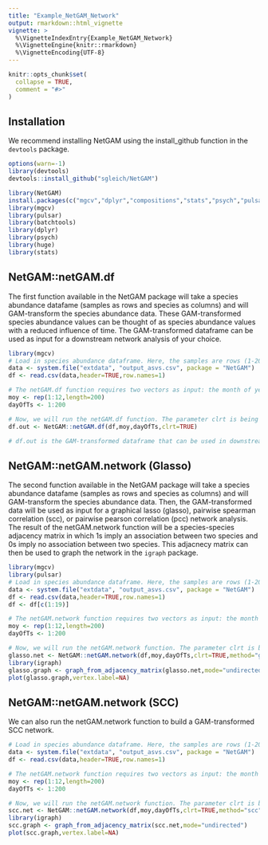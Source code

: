 ```yaml
---
title: "Example_NetGAM_Network"
output: rmarkdown::html_vignette
vignette: >
  %\VignetteIndexEntry{Example_NetGAM_Network}
  %\VignetteEngine{knitr::rmarkdown}
  %\VignetteEncoding{UTF-8}
---
```


```r
knitr::opts_chunk$set(
  collapse = TRUE,
  comment = "#>"
)
```
## Installation
We recommend installing NetGAM using the install_github function in the `devtools` package.
```r
options(warn=-1)
library(devtools)
devtools::install_github("sgleich/NetGAM")
```

```r
library(NetGAM)
install.packages(c("mgcv","dplyr","compositions","stats","psych","pulsar","batchtools","huge"))
library(mgcv)
library(pulsar)
library(batchtools)
library(dplyr)
library(psych)
library(huge)
library(stats)
```
## NetGAM::netGAM.df
The first function available in the NetGAM package will take a species abundance datafame (samples as rows and species as columns) and will GAM-transform the species abundance data. These GAM-transformed species abundance values can be thought of as species abundance values with a reduced influence of time. The GAM-transformed dataframe can be used as input for a downstream network analysis of your choice. 
```r
library(mgcv)
# Load in species abundance dataframe. Here, the samples are rows (1-200) and the columns are species (V1-V20). The species abundance values here are relative abundance values.
data <- system.file("extdata", "output_asvs.csv", package = "NetGAM")
df <- read.csv(data,header=TRUE,row.names=1)

# The netGAM.df function requires two vectors as input: the month of year vector and the day of time-series vector. We will set up our vectors for input in the function.
moy <- rep(1:12,length=200)
dayOfTs <- 1:200

# Now, we will run the netGAM.df function. The parameter clrt is being set to TRUE here (default) because we want to CLR-transform our data to account for compositionality. 
df.out <- NetGAM::netGAM.df(df,moy,dayOfTs,clrt=TRUE)

# df.out is the GAM-transformed dataframe that can be used in downstream association network analyses. 
```
## NetGAM::netGAM.network (Glasso)
The second function available in the NetGAM package will take a species abundance datafame (samples as rows and species as columns) and will GAM-transform the species abundance data. Then, the GAM-transformed data will be used as input for a graphical lasso (glasso), pairwise spearman correlation (scc), or pairwise pearson correlation (pcc) network analysis. The result of the netGAM.network function will be a species-species adjacency matrix in which 1s imply an association between two species and 0s imply no association between two species. This adjacnecy matrix can then be used to graph the network in the `igraph` package.  
```r
library(mgcv)
library(pulsar)
# Load in species abundance dataframe. Here, the samples are rows (1-200) and the columns are species (V1-V20). The species abundance values here are relative abundance values.
data <- system.file("extdata", "output_asvs.csv", package = "NetGAM")
df <- read.csv(data,header=TRUE,row.names=1)
df <- df[c(1:19)]

# The netGAM.network function requires two vectors as input: the month of year vector and the day of time-series vector. We will set up our vectors for input in the function.
moy <- rep(1:12,length=200)
dayOfTs <- 1:200

# Now, we will run the netGAM.network function. The parameter clrt is being set to TRUE here (default) because we want to CLR-transform our data to account for compositionality. We will first run a glasso network (default) and then we can try running a scc network after.
glasso.net <- NetGAM::netGAM.network(df,moy,dayOfTs,clrt=TRUE,method="glasso")
library(igraph)
glasso.graph <- graph_from_adjacency_matrix(glasso.net,mode="undirected")
plot(glasso.graph,vertex.label=NA)
```
## NetGAM::netGAM.network (SCC)
We can also run the netGAM.network function to build a GAM-transformed SCC network.
```r
# Load in species abundance dataframe. Here, the samples are rows (1-200) and the columns are species (V1-V20). The species abundance values here are relative abundance values.
data <- system.file("extdata", "output_asvs.csv", package = "NetGAM")
df <- read.csv(data,header=TRUE,row.names=1)

# The netGAM.network function requires two vectors as input: the month of year vector and the day of time-series vector. We will set up our vectors for input in the function.
moy <- rep(1:12,length=200)
dayOfTs <- 1:200

# Now, we will run the netGAM.network function. The parameter clrt is being set to TRUE here (default) because we want to CLR-transform our data to account for compositionality. We will run a scc network. The adjusted p-value that will be used as a cutoff (to determine if an edge exists or not) will be 0.05 in this example.
scc.net <- NetGAM::netGAM.network(df,moy,dayOfTs,clrt=TRUE,method="scc",pvalue=0.05)
library(igraph)
scc.graph <- graph_from_adjacency_matrix(scc.net,mode="undirected")
plot(scc.graph,vertex.label=NA)
```

